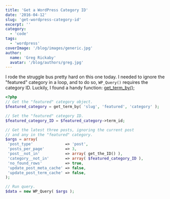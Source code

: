 ```yaml
---
title: 'Get a WordPress Category ID'
date: '2016-04-12'
slug: 'get-wordpress-category-id'
excerpt: ''
category:
  - 'code'
tags:
  - 'wordpress'
coverImage: '/blog/images/generic.jpg'
author:
  name: 'Greg Rickaby'
  avatar: '/blog/authors/greg.jpg'
---
```


I rode the struggle bus pretty hard on this one today. I needed to ignore the "featured" category in a loop, and to do so, `WP_Query()` requires the category ID. Luckily, I found a handy function: [get_term_by();](http://codex.wordpress.org/Function_Reference/get_term_by)

```php
<?php
// Get the "featured" category object.
$featured_category = get_term_by( 'slug', 'featured', 'category' );

// Set the "featured" category ID.
$featured_category_ID = $featured_category->term_id;

// Get the latest three posts, ignoring the current post
// and any in the "featured" category.
$args = array(
 'post_type'              => 'post',
 'posts_per_page'         => 3,
 'post__not_in'           => array( get_the_ID() ),
 'category__not_in'       => array( $featured_category_ID ),
 'no_found_rows'          => true,
 'update_post_meta_cache' => false,
 'update_post_term_cache' => false,
);

// Run query.
$data = new WP_Query( $args );
```
